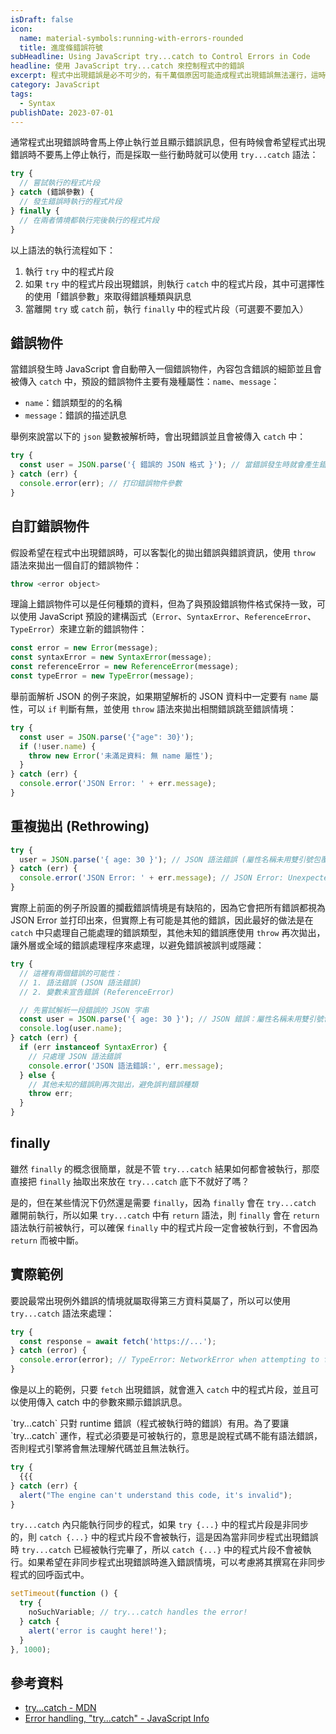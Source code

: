```yaml
---
isDraft: false
icon:
  name: material-symbols:running-with-errors-rounded
  title: 進度條錯誤符號
subHeadline: Using JavaScript try...catch to Control Errors in Code
headline: 使用 JavaScript try...catch 來控制程式中的錯誤
excerpt: 程式中出現錯誤是必不可少的，有千萬個原因可能造成程式出現錯誤無法運行，這時候在 JavaScript 中就可以使用 try...catch 語法來處理錯誤情境，除了攔截錯誤也可以自行定義與拋出錯誤，讓程式中的錯誤更容易被理解與管理。
category: JavaScript
tags:
  - Syntax
publishDate: 2023-07-01
---
```


通常程式出現錯誤時會馬上停止執行並且顯示錯誤訊息，但有時候會希望程式出現錯誤時不要馬上停止執行，而是採取一些行動時就可以使用 `try...catch` 語法：

```js
try {
  // 嘗試執行的程式片段
} catch (錯誤參數) {
  // 發生錯誤時執行的程式片段
} finally {
  // 在兩者情境都執行完後執行的程式片段
}
```

以上語法的執行流程如下：

1. 執行 `try` 中的程式片段
2. 如果 `try` 中的程式片段出現錯誤，則執行 `catch` 中的程式片段，其中可選擇性的使用「錯誤參數」來取得錯誤種類與訊息
3. 當離開 `try` 或 `catch` 前，執行 `finally` 中的程式片段（可選要不要加入）

## 錯誤物件

當錯誤發生時 JavaScript 會自動帶入一個錯誤物件，內容包含錯誤的細節並且會被傳入 `catch` 中，預設的錯誤物件主要有幾種屬性：`name`、`message`：

- `name`：錯誤類型的的名稱
- `message`：錯誤的描述訊息

舉例來說當以下的 `json` 變數被解析時，會出現錯誤並且會被傳入 `catch` 中：

```js
try {
  const user = JSON.parse('{ 錯誤的 JSON 格式 }'); // 當錯誤發生時就會產生錯誤物件並帶入 catch 中
} catch (err) {
  console.error(err); // 打印錯誤物件參數
}
```

## 自訂錯誤物件

假設希望在程式中出現錯誤時，可以客製化的拋出錯誤與錯誤資訊，使用 `throw` 語法來拋出一個自訂的錯誤物件：

```js
throw <error object>
```

理論上錯誤物件可以是任何種類的資料，但為了與預設錯誤物件格式保持一致，可以使用 JavaScript 預設的建構函式（`Error`、`SyntaxError`、`ReferenceError`、`TypeError`）來建立新的錯誤物件：

```js
const error = new Error(message);
const syntaxError = new SyntaxError(message);
const referenceError = new ReferenceError(message);
const typeError = new TypeError(message);
```

舉前面解析 JSON 的例子來說，如果期望解析的 JSON 資料中一定要有 `name` 屬性，可以 `if` 判斷有無，並使用 `throw` 語法來拋出相關錯誤跳至錯誤情境：

```js
try {
  const user = JSON.parse('{"age": 30}');
  if (!user.name) {
    throw new Error('未滿足資料: 無 name 屬性');
  }
} catch (err) {
  console.error('JSON Error: ' + err.message);
}
```

## 重複拋出 (Rethrowing)

```js
try {
  user = JSON.parse('{ age: 30 }'); // JSON 語法錯誤 (屬性名稱未用雙引號包覆)
} catch (err) {
  console.error('JSON Error: ' + err.message); // JSON Error: Unexpected token a in JSON at position 2
}
```

實際上前面的例子所設置的攔截錯誤情境是有缺陷的，因為它會把所有錯誤都視為 JSON Error 並打印出來，但實際上有可能是其他的錯誤，因此最好的做法是在 `catch` 中只處理自己能處理的錯誤類型，其他未知的錯誤應使用 `throw` 再次拋出，讓外層或全域的錯誤處理程序來處理，以避免錯誤被誤判或隱藏：

```js
try {
  // 這裡有兩個錯誤的可能性：
  // 1. 語法錯誤 (JSON 語法錯誤)
  // 2. 變數未宣告錯誤 (ReferenceError)

  // 先嘗試解析一段錯誤的 JSON 字串
  const user = JSON.parse('{ age: 30 }'); // JSON 錯誤：屬性名稱未用雙引號包覆
  console.log(user.name);
} catch (err) {
  if (err instanceof SyntaxError) {
    // 只處理 JSON 語法錯誤
    console.error('JSON 語法錯誤:', err.message);
  } else {
    // 其他未知的錯誤則再次拋出，避免誤判錯誤種類
    throw err;
  }
}
```

## finally

雖然 `finally` 的概念很簡單，就是不管 `try...catch` 結果如何都會被執行，那麼直接把 `finally` 抽取出來放在 `try...catch` 底下不就好了嗎？

是的，但在某些情況下仍然還是需要 `finally`，因為 `finally` 會在 `try...catch` 離開前執行，所以如果 `try...catch` 中有 `return` 語法，則 `finally` 會在 `return` 語法執行前被執行，可以確保 `finally` 中的程式片段一定會被執行到，不會因為 `return` 而被中斷。

## 實際範例

要說最常出現例外錯誤的情境就屬取得第三方資料莫屬了，所以可以使用 `try...catch` 語法來處理：

```js
try {
  const response = await fetch('https://...');
} catch (error) {
  console.error(error); // TypeError: NetworkError when attempting to fetch resource.
}
```

像是以上的範例，只要 `fetch` 出現錯誤，就會進入 `catch` 中的程式片段，並且可以使用傳入 catch 中的參數來顯示錯誤訊息。

<Sidenote type="warning">
`try...catch` 只對 runtime 錯誤（程式被執行時的錯誤）有用。為了要讓 `try...catch` 運作，程式必須要是可被執行的，意思是說程式碼不能有語法錯誤，否則程式引擎將會無法理解代碼並且無法執行。

```js
try {
  {{{
} catch (err) {
  alert("The engine can't understand this code, it's invalid");
}
```

</Sidenote>

<Sidenote type="warning">

`try...catch` 內只能執行同步的程式，如果 `try {...}` 中的程式片段是非同步的，則 `catch {...}` 中的程式片段不會被執行，這是因為當非同步程式出現錯誤時 `try...catch` 已經被執行完畢了，所以 `catch {...}` 中的程式片段不會被執行。如果希望在非同步程式出現錯誤時進入錯誤情境，可以考慮將其撰寫在非同步程式的回呼函式中。

```js
setTimeout(function () {
  try {
    noSuchVariable; // try...catch handles the error!
  } catch {
    alert('error is caught here!');
  }
}, 1000);
```

</Sidenote>

## 參考資料

- [try...catch - MDN](https://developer.mozilla.org/en-US/docs/Web/JavaScript/Reference/Statements/try...catch)
- [Error handling, "try...catch" - JavaScript Info](https://javascript.info/try-catch)

